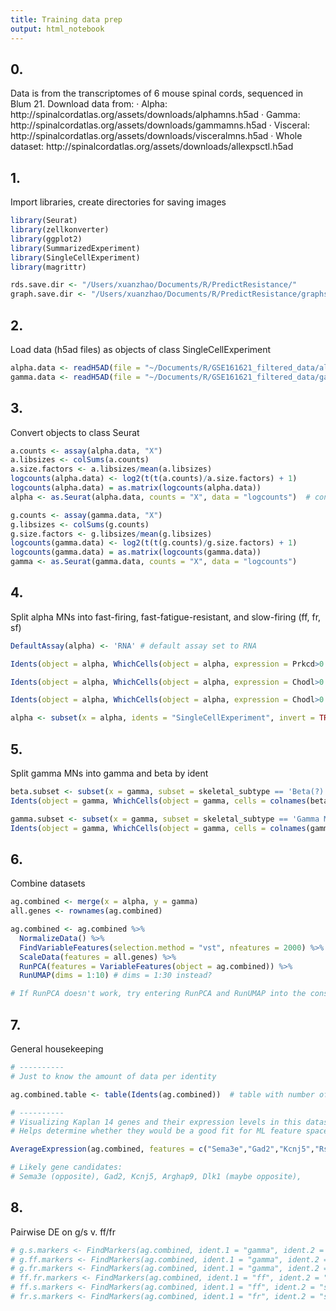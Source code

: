 ```yaml
---
title: Training data prep
output: html_notebook
---
```


## 0.
Data is from the transcriptomes of 6 mouse spinal cords, sequenced in Blum 21. Download data from:
· Alpha:    http://spinalcordatlas.org/assets/downloads/alphamns.h5ad
· Gamma:    http://spinalcordatlas.org/assets/downloads/gammamns.h5ad
· Visceral: http://spinalcordatlas.org/assets/downloads/visceralmns.h5ad
· Whole dataset: http://spinalcordatlas.org/assets/downloads/allexpsctl.h5ad


## 1. 
Import libraries, create directories for saving images

```r
library(Seurat)
library(zellkonverter)
library(ggplot2)
library(SummarizedExperiment)
library(SingleCellExperiment)
library(magrittr)

rds.save.dir <- "/Users/xuanzhao/Documents/R/PredictResistance/"
graph.save.dir <- "/Users/xuanzhao/Documents/R/PredictResistance/graphs/"
```

## 2.
Load data (h5ad files) as objects of class SingleCellExperiment

```r
alpha.data <- readH5AD(file = "~/Documents/R/GSE161621_filtered_data/alphamns.h5ad")
gamma.data <- readH5AD(file = "~/Documents/R/GSE161621_filtered_data/gammamns.h5ad")

```

## 3.
Convert objects to class Seurat

```r
a.counts <- assay(alpha.data, "X")
a.libsizes <- colSums(a.counts)
a.size.factors <- a.libsizes/mean(a.libsizes)
logcounts(alpha.data) <- log2(t(t(a.counts)/a.size.factors) + 1)            # calculate + add log-transformed normalized expression values from the count matrix 
logcounts(alpha.data) = as.matrix(logcounts(alpha.data))                      # convert logcounts sparse matrix to matrix
alpha <- as.Seurat(alpha.data, counts = "X", data = "logcounts")  # convert to seurat object

g.counts <- assay(gamma.data, "X")
g.libsizes <- colSums(g.counts)
g.size.factors <- g.libsizes/mean(g.libsizes)
logcounts(gamma.data) <- log2(t(t(g.counts)/g.size.factors) + 1)
logcounts(gamma.data) = as.matrix(logcounts(gamma.data))
gamma <- as.Seurat(gamma.data, counts = "X", data = "logcounts")
```

## 4.
Split alpha MNs into fast-firing, fast-fatigue-resistant, and slow-firing (ff, fr, sf)

```r
DefaultAssay(alpha) <- 'RNA' # default assay set to RNA

Idents(object = alpha, WhichCells(object = alpha, expression = Prkcd>0 & Sv2a>0 & Chodl==0, slot = 'data')) <- "sf"

Idents(object = alpha, WhichCells(object = alpha, expression = Chodl>0 & Kcnq5>0 & Sv2a==0, slot = 'data')) <- "ff"

Idents(object = alpha, WhichCells(object = alpha, expression = Chodl>0 & Kcnq5==0 & Sv2a==0, slot = 'data')) <- "fr"

alpha <- subset(x = alpha, idents = "SingleCellExperiment", invert = TRUE) # removes ident SingleCellExperiment

```

## 5.
Split gamma MNs into gamma and beta by ident

```r

beta.subset <- subset(x = gamma, subset = skeletal_subtype == 'Beta(?) Motor Neurons')
Idents(object = gamma, WhichCells(object = gamma, cells = colnames(beta.subset))) <- 'beta'

gamma.subset <- subset(x = gamma, subset = skeletal_subtype == 'Gamma Motor Neurons')
Idents(object = gamma, WhichCells(object = gamma, cells = colnames(gamma.subset))) <- 'gamma'

```

## 6.
Combine datasets

```r
ag.combined <- merge(x = alpha, y = gamma)
all.genes <- rownames(ag.combined)

ag.combined <- ag.combined %>%
  NormalizeData() %>%
  FindVariableFeatures(selection.method = "vst", nfeatures = 2000) %>%
  ScaleData(features = all.genes) %>%
  RunPCA(features = VariableFeatures(object = ag.combined)) %>%
  RunUMAP(dims = 1:10) # dims = 1:30 instead?

# If RunPCA doesn't work, try entering RunPCA and RunUMAP into the console

```

## 7.
General housekeeping

```r

# ----------
# Just to know the amount of data per identity

ag.combined.table <- table(Idents(ag.combined))  # table with number of cells in each identity

# ----------
# Visualizing Kaplan 14 genes and their expression levels in this dataset
# Helps determine whether they would be a good fit for ML feature space confinement

AverageExpression(ag.combined, features = c("Sema3e","Gad2","Kcnj5","Rsph9","Npr3","Vipr2","Ecrg4","Egln3","Mgam","Arhgap9","Dlk1","Mmp9","Il1f9","Trhr","Aldh1a2","Cited1","Hsd17b2","Nts"), slot = 'data')

# Likely gene candidates:
# Sema3e (opposite), Gad2, Kcnj5, Arghap9, Dlk1 (maybe opposite), 

```

## 8.
Pairwise DE on g/s v. ff/fr

```r

# g.s.markers <- FindMarkers(ag.combined, ident.1 = "gamma", ident.2 = "sf")
# g.ff.markers <- FindMarkers(ag.combined, ident.1 = "gamma", ident.2 = "ff")
# g.fr.markers <- FindMarkers(ag.combined, ident.1 = "gamma", ident.2 = "fr")
# ff.fr.markers <- FindMarkers(ag.combined, ident.1 = "ff", ident.2 = "fr")
# ff.s.markers <- FindMarkers(ag.combined, ident.1 = "ff", ident.2 = "sf")
# fr.s.markers <- FindMarkers(ag.combined, ident.1 = "fr", ident.2 = "sf")

```



